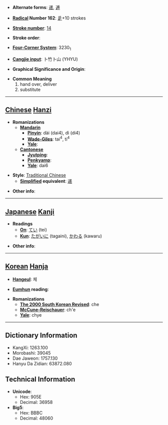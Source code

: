 * '''Alternate forms''': [[递]], [[逓]]

* '''[[Wiktionary:Chinese radical index| Radical]] Number 162''': [[Wiktionary:Chinese radical index 辵|辵]]+10 strokes

* '''[[Wiktionary:Chinese total strokes index|Stroke number]]''': [[Wiktionary:Chinese total strokes index 14|14]]

* '''Stroke order''': 

* '''[[Wiktionary:Chinese four corner index|Four-Corner System]]''': 3230<sub>1</sub>

* '''[[Wiktionary:Chinese Cangjie index|Cangjie input]]''': 卜竹卜山 (YHYU)

* '''Graphical Significance and Origin''': 

* '''Common Meaning'''
*#hand over, deliver
*# substitute


----

== [[Chinese]] [[Hanzi]] ==

* '''Romanizations'''
** '''[[Mandarin]]'''
*** '''[[Pinyin]]''': dài (dai4), dì (di4)
*** '''[[Wade-Giles]]''': tai<sup>4</sup>, ti<sup>4</sup>
*** '''[[Yale]]''': 
** '''[[Cantonese]]'''
*** '''[[Jyutping]]''':
*** '''[[Penkyamp]]''': 
*** '''[[Yale]]''': dai6

* '''Style''': [[Traditional Chinese]] 
** '''[[Simplified Chinese|Simplified]] equivalent''': [[递]]

* '''Other info''': 

----

== [[Japanese]] [[Kanji]] ==

* '''Readings'''
** '''[[On]]''': [[てい]] (tei)
** '''[[Kun]]''': [[たがいに]] (tagaini), [[かわる]] (kawaru)

* '''Other info''':  

----

== [[Korean]] [[Hanja]] ==

* '''[[Hangeul]]''': 체

* '''[[Eumhun]] reading''': 

* '''Romanizations'''
** '''[[The 2000 South Korean Revised Romanization|The 2000 South Korean Revised]]''': che
** '''[[McCune-Reischauer]]''': ch'e
** '''[[Yale]]''': chye

----

== Dictionary Information ==

* KangXi: 1263.100
* Morobashi: 39045
* Dae Jaweon: 1757.130
* Hanyu Da Zidian: 63872.080

== Technical Information ==

* '''Unicode''':
** Hex: 905E
** Decimal: 36958
* '''Big5''':
** Hex: BBBC
** Decimal: 48060